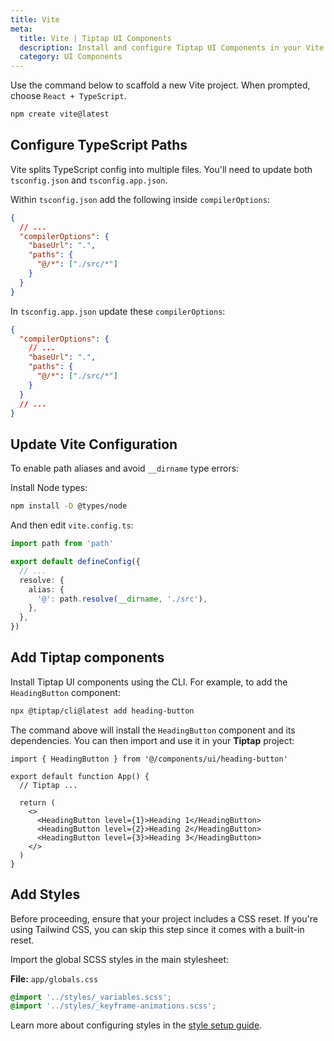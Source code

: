 ```yaml
---
title: Vite
meta:
  title: Vite | Tiptap UI Components
  description: Install and configure Tiptap UI Components in your Vite project.
  category: UI Components
---
```


Use the command below to scaffold a new Vite project. When prompted, choose `React + TypeScript`.

```bash
npm create vite@latest
```

## Configure TypeScript Paths

Vite splits TypeScript config into multiple files. You'll need to update both `tsconfig.json` and `tsconfig.app.json`.

Within `tsconfig.json` add the following inside `compilerOptions`:

```json
{
  // ...
  "compilerOptions": {
    "baseUrl": ".",
    "paths": {
      "@/*": ["./src/*"]
    }
  }
}
```

In `tsconfig.app.json` update these `compilerOptions`:

```json
{
  "compilerOptions": {
    // ...
    "baseUrl": ".",
    "paths": {
      "@/*": ["./src/*"]
    }
  }
  // ...
}
```

## Update Vite Configuration

To enable path aliases and avoid `__dirname` type errors:

Install Node types:

```bash
npm install -D @types/node
```

And then edit `vite.config.ts`:

```ts
import path from 'path'

export default defineConfig({
  // ...
  resolve: {
    alias: {
      '@': path.resolve(__dirname, './src'),
    },
  },
})
```

## Add Tiptap components

Install Tiptap UI components using the CLI. For example, to add the `HeadingButton` component:

```bash
npx @tiptap/cli@latest add heading-button
```

The command above will install the `HeadingButton` component and its dependencies. You can then import and use it in your **Tiptap** project:

```tsx
import { HeadingButton } from '@/components/ui/heading-button'

export default function App() {
  // Tiptap ...

  return (
    <>
      <HeadingButton level={1}>Heading 1</HeadingButton>
      <HeadingButton level={2}>Heading 2</HeadingButton>
      <HeadingButton level={3}>Heading 3</HeadingButton>
    </>
  )
}
```

## Add Styles

Before proceeding, ensure that your project includes a CSS reset. If you're using Tailwind CSS, you can skip this step since it comes with a built-in reset.

Import the global SCSS styles in the main stylesheet:

**File:** `app/globals.css`

```css
@import '../styles/_variables.scss';
@import '../styles/_keyframe-animations.scss';
```

Learn more about configuring styles in the [style setup guide](/ui-components/getting-started/style).
